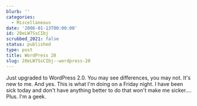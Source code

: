 ```yaml
---
blurb: ''
categories:
  - Miscellaneous
date: '2006-01-13T00:00:00'
id: 20eLW7SsCIbj
scrubbed_2021: false
status: published
type: post
title: WordPress 20
slug: 20eLW7SsCIbj--wordpress-20
---
```


Just upgraded to WordPress 2.0. You may see differences, you may
not. It's new to me. And yes. This is what I'm doing on a Friday
night. I have been sick today and don't have anything better to do
that won't make me sicker.... Plus. I'm a geek.
